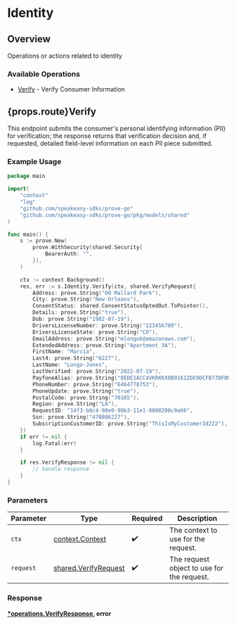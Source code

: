 # Identity

## Overview

Operations or actions related to identity

### Available Operations

* [Verify](#verify) - Verify Consumer Information

## {props.route}Verify

This endpoint submits the consumer's personal identifying information (PII) for verification; the response returns that verification decision and, if requested, detailed field-level information on each PII piece submitted.

### Example Usage

```go
package main

import(
	"context"
	"log"
	"github.com/speakeasy-sdks/prove-go"
	"github.com/speakeasy-sdks/prove-go/pkg/models/shared"
)

func main() {
    s := prove.New(
        prove.WithSecurity(shared.Security{
            BearerAuth: "",
        }),
    )

    ctx := context.Background()
    res, err := s.Identity.Verify(ctx, shared.VerifyRequest{
        Address: prove.String("00 Mallard Park"),
        City: prove.String("New Orleans"),
        ConsentStatus: shared.ConsentStatusOptedOut.ToPointer(),
        Details: prove.String("true"),
        Dob: prove.String("1982-07-19"),
        DriversLicenseNumber: prove.String("123456789"),
        DriversLicenseState: prove.String("CO"),
        EmailAddress: prove.String("mlongok@amazonaws.com"),
        ExtendedAddress: prove.String("Apartment 3A"),
        FirstName: "Marcia",
        Last4: prove.String("6227"),
        LastName: "Longo-Jones",
        LastVerified: prove.String("2022-07-19"),
        PayfoneAlias: prove.String("8EDE1ACC4VKRKKX8B91612DE9DCFB77DF0MEK1KQZ3T9PA44306E401F13F8B12A283E6E941AC03B46F6G3FD4CED48D730FC618931737A5FEE6E31E447"),
        PhoneNumber: prove.String("6464778753"),
        PhoneUpdate: prove.String("true"),
        PostalCode: prove.String("70165"),
        Region: prove.String("LA"),
        RequestID: "14f3-b0c4-90e0-90b3-11e1-0800200c9a66",
        Ssn: prove.String("470806227"),
        SubscriptionCustomerID: prove.String("ThisIsMyCustomerId222"),
    })
    if err != nil {
        log.Fatal(err)
    }

    if res.VerifyResponse != nil {
        // handle response
    }
}
```

### Parameters

| Parameter                                                    | Type                                                         | Required                                                     | Description                                                  |
| ------------------------------------------------------------ | ------------------------------------------------------------ | ------------------------------------------------------------ | ------------------------------------------------------------ |
| `ctx`                                                        | [context.Context](https://pkg.go.dev/context#Context)        | :heavy_check_mark:                                           | The context to use for the request.                          |
| `request`                                                    | [shared.VerifyRequest](../../models/shared/verifyrequest.md) | :heavy_check_mark:                                           | The request object to use for the request.                   |


### Response

**[*operations.VerifyResponse](../../models/operations/verifyresponse.md), error**

